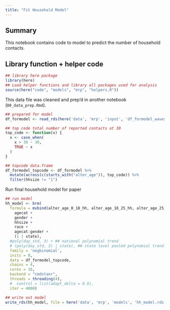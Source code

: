 ```yaml
---
title: "Fit Household Model"
---
```



## Summary

This notebook contains code to model to predict the number of household contacts. 


## Library function + helper code  

```r
## library here package 
library(here)
## Load helper functions and library all packages used for analysis 
source(here("code", "models", "mrp", "helpers.R"))
```

This data file was cleaned and prep'd in another notebook (`00_data_prep.Rmd`). 

```r
## prepared for model  
df_formodel <- read_rds(here('data', 'mrp', 'input', 'df_formodel_waves1_6.rds')) 

## top code total number of reported contacts at 30 
top_code <- function(x) {
  x <- case_when(
    x > 30 ~ 30,
    TRUE ~ x
  )
}

## topcode data.frame 
df_formodel_topcode <- df_formodel %>%
  mutate(across(c(starts_with("alter_age")), top_code)) %>% 
  filter(hhsize != "1") 
```


Run final household model for paper 

```r
## run model 
hh_model <- brm(
  formula = mvbind(alter_age_0_18_hh, alter_age_18_25_hh, alter_age_25_35_hh, alter_age_35_45_hh, alter_age_45_55_hh, alter_age_55_65_hh, alter_age_65_100_hh) ~ 
    agecat +
    gender +
    hhsize + 
    race + 
    agecat:gender + 
    (1 | state),
  #poly(day_std, 3) + ## national polynomial trend 
  # (poly(day_std, 3) | state), ## state level pooled polynomial trend 
  family = 'negbinomial',
  inits = 0,
  data = df_formodel_topcode,
  chains = 4,
  cores = 16,
  backend = "cmdstanr",
  threads = threading(4),
  #  control = list(adapt_delta = 0.9), 
  iter = 4000)

## write out model 
write_rds(hh_model, file = here('data', 'mrp', 'models', 'hh_model.rds'))
```

